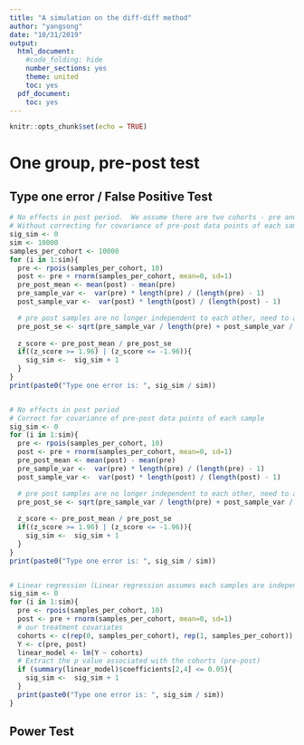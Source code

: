 ```yaml
---
title: "A simulation on the diff-diff method"
author: "yangsong"
date: "10/31/2019"
output:
  html_document:
    #code_folding: hide
    number_sections: yes
    theme: united
    toc: yes
  pdf_document:
    toc: yes
---
```


```r
knitr::opts_chunk$set(echo = TRUE)
```

# One group, pre-post test
## Type one error / False Positive Test
```r
# No effects in post period.  We assume there are two cohorts - pre and post and we want to check the significance of mean differences between two cohorts
# Without correcting for covariance of pre-post data points of each sample
sig_sim <- 0 
sim <- 10000
samples_per_cohort <- 10000
for (i in 1:sim){
  pre <- rpois(samples_per_cohort, 10)
  post <- pre + rnorm(samples_per_cohort, mean=0, sd=1)
  pre_post_mean <- mean(post) - mean(pre)
  pre_sample_var <-  var(pre) * length(pre) / (length(pre) - 1)
  post_sample_var <-  var(post) * length(post) / (length(post) - 1)

  # pre post samples are no longer independent to each other, need to account for the covariance term
  pre_post_se <- sqrt(pre_sample_var / length(pre) + post_sample_var / length(post))
  
  z_score <- pre_post_mean / pre_post_se
  if((z_score >= 1.96) | (z_score <= -1.96)){
    sig_sim <-  sig_sim + 1
  }
}
print(paste0("Type one error is: ", sig_sim / sim))


# No effects in post period
# Correct for covariance of pre-post data points of each sample
sig_sim <- 0 
for (i in 1:sim){
  pre <- rpois(samples_per_cohort, 10)
  post <- pre + rnorm(samples_per_cohort, mean=0, sd=1)
  pre_post_mean <- mean(post) - mean(pre)
  pre_sample_var <-  var(pre) * length(pre) / (length(pre) - 1)
  post_sample_var <-  var(post) * length(post) / (length(post) - 1)

  # pre post samples are no longer independent to each other, need to account for the covariance term
  pre_post_se <- sqrt(pre_sample_var / length(pre) + post_sample_var / length(post) - 2 * pre_sample_var / length(pre))
  
  z_score <- pre_post_mean / pre_post_se
  if((z_score >= 1.96) | (z_score <= -1.96)){
    sig_sim <-  sig_sim + 1
  }
}
print(paste0("Type one error is: ", sig_sim / sim))


# Linear regression (Linear regression assumes each samples are independent to each other, so I think the result should be similar to the one without correcting for the pre-post covariance)
sig_sim <- 0 
for (i in 1:sim){
  pre <- rpois(samples_per_cohort, 10)
  post <- pre + rnorm(samples_per_cohort, mean=0, sd=1)
  # our treatment covariates
  cohorts <- c(rep(0, samples_per_cohort), rep(1, samples_per_cohort))
  Y <- c(pre, post)
  linear_model <- lm(Y ~ cohorts)
  # Extract the p value associated with the cohorts (pre-post)
  if (summary(linear_model)$coefficients[2,4] <= 0.05){
    sig_sim <-  sig_sim + 1
  }
  print(paste0("Type one error is: ", sig_sim / sim))
}
```

## Power Test
